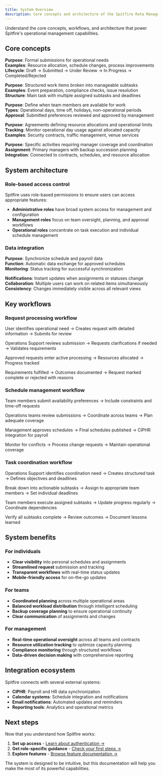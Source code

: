 ```yaml
---
title: System Overview
description: Core concepts and architecture of the Spitfire Rota Management System
---
```





Understand the core concepts, workflows, and architecture that power Spitfire's operational management capabilities.

## Core concepts

<Accordion>
  <AccordionItem title="Requests">
    <p>
      <strong>Purpose</strong>: Formal submissions for operational needs<br/>
      <strong>Examples</strong>: Resource allocation, schedule changes, process improvements<br/>
      <strong>Lifecycle</strong>: Draft → Submitted → Under Review → In Progress → Completed/Rejected
    </p>
  </AccordionItem>
  <AccordionItem title="EOS Tasks">
    <p>
      <strong>Purpose</strong>: Structured work items broken into manageable subtasks<br/>
      <strong>Examples</strong>: Event preparation, compliance checks, issue resolution<br/>
      <strong>Structure</strong>: Main task with multiple assigned subtasks and deadlines
    </p>
  </AccordionItem>
  <AccordionItem title="Schedules">
    <p>
      <strong>Purpose</strong>: Define when team members are available for work<br/>
      <strong>Types</strong>: Operational days, time off, holidays, non-operational periods<br/>
      <strong>Approval</strong>: Submitted preferences reviewed and approved by management
    </p>
  </AccordionItem>
  <AccordionItem title="Contracts">
    <p>
      <strong>Purpose</strong>: Agreements defining resource allocations and operational limits<br/>
      <strong>Tracking</strong>: Monitor operational day usage against allocated capacity<br/>
      <strong>Examples</strong>: Security contracts, traffic management, venue services
    </p>
  </AccordionItem>
  <AccordionItem title="Events">
    <p>
      <strong>Purpose</strong>: Specific activities requiring manager coverage and coordination<br/>
      <strong>Assignment</strong>: Primary managers with backup succession planning<br/>
      <strong>Integration</strong>: Connected to contracts, schedules, and resource allocation
    </p>
  </AccordionItem>
</Accordion>

## System architecture

### Role-based access control

Spitfire uses role-based permissions to ensure users can access appropriate features:

- **Administrative roles** have broad system access for management and configuration
- **Management roles** focus on team oversight, planning, and approval workflows
- **Operational roles** concentrate on task execution and individual schedule management

### Data integration

<Accordion>
  <AccordionItem title="CIPHR Integration">
    <p>
      <strong>Purpose</strong>: Synchronize schedule and payroll data<br/>
      <strong>Function</strong>: Automatic data exchange for approved schedules<br/>
      <strong>Monitoring</strong>: Status tracking for successful synchronization
    </p>
  </AccordionItem>
  <AccordionItem title="Real-time Updates">
    <p>
      <strong>Notifications</strong>: Instant updates when assignments or statuses change<br/>
      <strong>Collaboration</strong>: Multiple users can work on related items simultaneously<br/>
      <strong>Consistency</strong>: Changes immediately visible across all relevant views
    </p>
  </AccordionItem>
</Accordion>

## Key workflows

### Request processing workflow

<Accordion>
  <AccordionItem title="1. Submission">
    <p>
      User identifies operational need → Creates request with detailed information → Submits for review
    </p>
  </AccordionItem>
  <AccordionItem title="2. Review & Clarification">
    <p>
      Operations Support reviews submission → Requests clarifications if needed → Validates requirements
    </p>
  </AccordionItem>
  <AccordionItem title="3. Processing">
    <p>
      Approved requests enter active processing → Resources allocated → Progress tracked
    </p>
  </AccordionItem>
  <AccordionItem title="4. Completion">
    <p>
      Requirements fulfilled → Outcomes documented → Request marked complete or rejected with reasons
    </p>
  </AccordionItem>
</Accordion>

### Schedule management workflow

<Accordion>
  <AccordionItem title="1. Preference Submission">
    <p>
      Team members submit availability preferences → Include constraints and time-off requests
    </p>
  </AccordionItem>
  <AccordionItem title="2. Coordination & Planning">
    <p>
      Operations teams review submissions → Coordinate across teams → Plan adequate coverage
    </p>
  </AccordionItem>
  <AccordionItem title="3. Approval & Finalization">
    <p>
      Management approves schedules → Final schedules published → CIPHR integration for payroll
    </p>
  </AccordionItem>
  <AccordionItem title="4. Ongoing Management">
    <p>
      Monitor for conflicts → Process change requests → Maintain operational coverage
    </p>
  </AccordionItem>
</Accordion>

### Task coordination workflow

<Accordion>
  <AccordionItem title="1. Task Creation">
    <p>
      Operations Support identifies coordination need → Creates structured task → Defines objectives and deadlines
    </p>
  </AccordionItem>
  <AccordionItem title="2. Subtask Assignment">
    <p>
      Break down into actionable subtasks → Assign to appropriate team members → Set individual deadlines
    </p>
  </AccordionItem>
  <AccordionItem title="3. Execution & Tracking">
    <p>
      Team members execute assigned subtasks → Update progress regularly → Coordinate dependencies
    </p>
  </AccordionItem>
  <AccordionItem title="4. Completion & Review">
    <p>
      Verify all subtasks complete → Review outcomes → Document lessons learned
    </p>
  </AccordionItem>
</Accordion>

## System benefits

### For individuals
- **Clear visibility** into personal schedules and assignments
- **Streamlined request** submission and tracking
- **Transparent workflows** with real-time status updates
- **Mobile-friendly access** for on-the-go updates

### For teams
- **Coordinated planning** across multiple operational areas
- **Balanced workload distribution** through intelligent scheduling
- **Backup coverage planning** to ensure operational continuity
- **Clear communication** of assignments and changes

### For management
- **Real-time operational oversight** across all teams and contracts
- **Resource utilization tracking** to optimize capacity planning
- **Compliance monitoring** through structured workflows
- **Data-driven decision making** with comprehensive reporting

## Integration ecosystem

Spitfire connects with several external systems:

- **CIPHR**: Payroll and HR data synchronization
- **Calendar systems**: Schedule integration and notifications
- **Email notifications**: Automated updates and reminders
- **Reporting tools**: Analytics and operational metrics

## Next steps

Now that you understand how Spitfire works:

1. **Set up access** - [Learn about authentication →](getting-started/authentication)
2. **Get role-specific guidance** - [Check your first steps →](getting-started/first-steps)
3. **Explore features** - [Browse feature documentation →](features/management/request-management)

The system is designed to be intuitive, but this documentation will help you make the most of its powerful capabilities.
